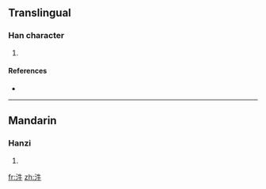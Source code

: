 ==Translingual==

===Han character===
{{Han char|rn=85|rad=水|as=04|sn=7|four=|canj=水竹手 (EHQ), X水竹手 (XEHQ)}}

# {{defn|Han|sort=水04}}

====References====
* {{Han ref|kx=0609.050|dkj=17176|dj=1002.020|hdz=31566.020|uh=6C7C|ud=27772}}

----

==Mandarin==

===Hanzi===
{{cmn-hanzi|pin=[[niōu]] ([[niou1]])|wg=<sup>1</sup>}}

# {{defn|Mandarin|sort=水04}}

[[fr:汼]]
[[zh:汼]]